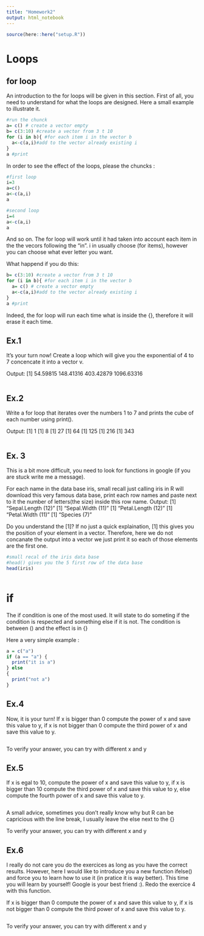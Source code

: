 ```yaml
---
title: "Homework2"
output: html_notebook
---
```

```r
source(here::here("setup.R"))
```


# Loops 

## for loop

An introduction to the for loops will be given in this section. First of all, you need to understand for what the loops are designed. Here a small example to illustrate it.
```r
#run the chunck
a= c() # create a vector empty
b= c(3:10) #create a vector from 3 t 10
for (i in b){ #for each item i in the vector b 
  a<-c(a,i)#add to the vector already existing i
}
a #print

```


In order to see the effect of the loops, please the chuncks :
 
```r
#first loop
i=3
a=c()
a<-c(a,i)
a
```

```r
#second loop
i=4
a<-c(a,i)
a
```
 
And so on. The for loop will work until it had taken into account each item in the the vecors following the "in". i in usually choose (for items), however you can choose what ever letter you want.

What happend if you do this:
```r

b= c(3:10) #create a vector from 3 t 10
for (i in b){ #for each item i in the vector b 
  a= c() # create a vector empty
  a<-c(a,i)#add to the vector already existing i
}
a #print

```
Indeed, the for loop will run each time what is inside the {}, therefore it will erase it each time. 

## Ex.1

It's your turn now! Create a loop which will give you the exponential of 4 to 7 concencate it into a vector v.

Output:
[1]   54.59815  148.41316  403.42879 1096.63316
 
 
```r

```
 
 
 
## Ex.2 

Write a for loop that iterates over the numbers 1 to 7 and prints the cube of each number using print().

Output:
[1] 1
[1] 8
[1] 27
[1] 64
[1] 125
[1] 216
[1] 343

```r

```

## Ex. 3

This is a bit more difficult, you need to look for functions in google (if you are stuck write me a message).

For each name in the data base iris, small recall just calling iris in R will download this very famous data base, print each row names and paste next to it the number of letters(the size) inside this row name. 
Output:
[1] "Sepal.Length (12)"
[1] "Sepal.Width (11)"
[1] "Petal.Length (12)"
[1] "Petal.Width (11)"
[1] "Species (7)"

Do you understand the [1]? If no just a quick explaination, [1] this gives you the position of your element in a vector. Therefore, here we do not concanate the output into a vector we just print it so each of those elements are the first one.
```r
#small recal of the iris data base
#head() gives you the 5 first row of the data base
head(iris)
```

```r

```


# if 

The if condition is one of the most used. It will state to do someting if the condition is respected and something else if it is not. The condition is between () and the effect is in {}


Here a very simple example :

```r
a = c("a")
if (a == "a") {
  print("it is a")
} else
{
  print("not a")
}
```

## Ex.4

Now, it is your turn! 
If x is bigger than 0 compute the power of x and save this value to y, 
if x is not bigger than 0 compute the third power of x and save this value to y.

```r

```

To verify your answer, you can try with different x and y 

## Ex.5

If x is egal to 10, compute the power of x and save this value to y, 
if x is bigger than 10 compute the third power of x and save this value to y,
else compute the fourth power of x and save this value to y.

```r

```

A small advice, sometimes you don't really know why but R can be capricious with the line break, I usually leave the else next to the {}

To verify your answer, you can try with different x and y 

## Ex.6 

I really do not care you do the exercices as long as you have the correct results. However, here I would like to introduce you a new function ifelse() and force you to learn how to use it (in pratice it is way better). This time you will learn by yourself! Google is your best friend :). Redo the exercice 4 with this function.

If x is bigger than 0 compute the power of x and save this value to y, 
if x is not bigger than 0 compute the third power of x and save this value to y.

```r

```

To verify your answer, you can try with different x and y 